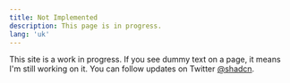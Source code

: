 ```yaml
---
title: Not Implemented
description: This page is in progress.
lang: 'uk'
---
```


<Callout icon="💡" type="info">

This site is a work in progress. If you see dummy text on a page, it means I'm still working on it. You can follow updates on Twitter [@shadcn](https://twitter.com/shadcn).

</Callout>
